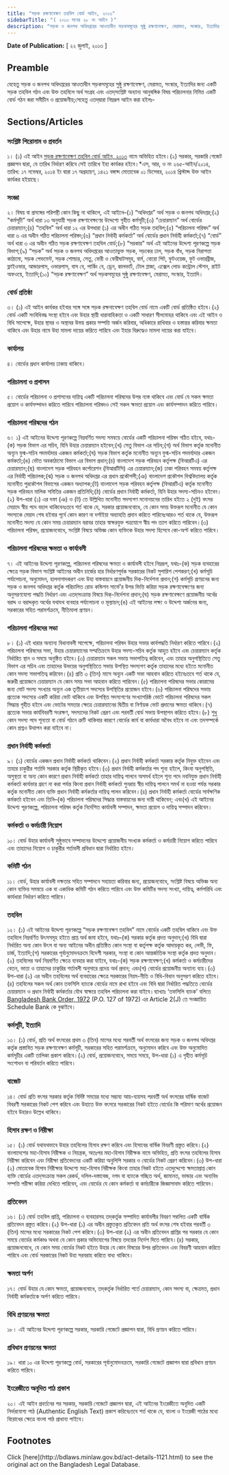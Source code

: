 ```yaml
---
title: "সড়ক রক্ষণাবেক্ষণ তহবিল বোর্ড আইন, ২০১৩"
sidebarTitle: "( ২০১৩ সনের ২৮ নং আইন )"
description: "সড়ক ও জনপথ অধিদপ্তরের আওতাধীন সড়কসমূহের সুষ্ঠু রক্ষণাবেক্ষণ, মেরামত, সংস্কার, ইত্যাদির জন্য একটি সড়ক তহবিল গঠন এবং উক্ত তহবিলে অর্থ সংগ্রহ এবং এতদ্‌সংশ্লিষ্ট অন্যান্য আনুষঙ্গিক বিষয় পরিচালনার নিমিত্ত একটি বোর্ড গঠন করিবার লক্ষ্যে প্রণীত আইন"
---
```


**Date of Publication:** [ ২২ জুলাই, ২০১৩ ]

## Preamble

যেহেতু সড়ক ও জনপথ অধিদপ্তরের আওতাধীন সড়কসমূহের সুষ্ঠু রক্ষণাবেক্ষণ, মেরামত, সংস্কার, ইত্যাদির জন্য একটি সড়ক তহবিল গঠন এবং উক্ত তহবিলে অর্থ সংগ্রহ এবং এতদ্‌সংশ্লিষ্ট অন্যান্য আনুষঙ্গিক বিষয় পরিচালনার নিমিত্ত একটি বোর্ড গঠন করা সমীচীন ও প্রয়োজনীয়;সেহেতু এতদ্‌দ্বারা নিম্নরূপ আইন করা হইলঃ-

## Sections/Articles

### সংশ্লিষ্ট শিরোনাম ও প্রবর্তন

১। (১) এই আইন [সড়ক রক্ষণাবেক্ষণ তহবিল বোর্ড আইন, ২০১৩](/laws/act-1121 "সড়ক রক্ষণাবেক্ষণ তহবিল বোর্ড আইন, ২০১৩") নামে অভিহিত হইবে।(২) সরকার, সরকারি গেজেট প্রজ্ঞাপন দ্বারা, যে তারিখ নির্ধারণ করিবে সেই তারিখে ইহা কার্যকর হইবে।\*এস, আর, ও নং ২৬৫-আইন/২০১৪, তারিখ: ১৭ নভেম্বর, ২০১৪ ইং দ্বারা ১৭ অগ্রহায়ণ, ১৪২১ বঙ্গাব্দ মোতাবেক ০১ ডিসেম্বর, ২০১৪ খ্রিস্টাব্দ উক্ত আইন কার্যকর হইয়াছে।

### সংজ্ঞা

২। বিষয় বা প্রসঙ্গের পরিপন্থী কোন কিছু না থাকিলে, এই আইনে–(১) “অধিদপ্তর” অর্থ সড়ক ও জনপথ অধিদপ্তর;(২) “কর্মসূচী” অর্থ ধারা ১৩ অনুযায়ী সড়ক রক্ষণাবেক্ষণের উদ্দেশ্যে গৃহীত কর্মসূচী;(৩) “চেয়ারম্যান” অর্থ বোর্ডের চেয়ারম্যান;(৪) “তহবিল” অর্থ ধারা ১২ এর উপধারা (১) এর অধীন গঠিত সড়ক তহবিল;(৫) “পরিচালনা পরিষদ” অর্থ ধারা ৬ এর অধীন গঠিত পরিচালনা পরিষদ;(৬) “প্রধান নির্বাহী কর্মকর্তা” অর্থ বোর্ডের প্রধান নির্বাহী কর্মকর্তা;(৭) “বোর্ড” অর্থ ধারা ৩ এর অধীন গঠিত সড়ক রক্ষণাবেক্ষণ তহবিল বোর্ড;(৮) “সরকার” অর্থ এই আইনের উদ্দেশ্য পূরণকল্পে সড়ক বিভাগ;(৯) “সড়ক” অর্থ সড়ক ও জনপথ অধিদপ্তরের আওতাভুক্ত সড়ক, সড়কের ঢাল, সড়ক বাঁধ, সড়ক নিরাপত্তা কাঠামো, সড়ক পেভমেন্ট, সড়ক শোল্ডার, সেতু, ফেরী ও ফেরীঘাটসমূহ, বার্ম, বোরো পিট, ফুটওয়েজ, ফুট ওভারব্রীজ, ফ্লাইওভার, আন্ডারপাস, ওভারপাস, বাস বে, পার্কিং বে, ড্রেন, কালভার্ট, টোল প্লাজা, এক্সেল লোড কন্ট্রোল স্টেশন, রাইট অফওয়ে, ইত্যাদি;(১০) “সড়ক রক্ষণাবেক্ষণ” অর্থ সড়কসমূহের সুষ্ঠু রক্ষণাবেক্ষণ, মেরামত, সংস্কার, ইত্যাদি।

### বোর্ড প্রতিষ্ঠা

৩। (১) এই আইন কার্যকর হইবার সঙ্গে সঙ্গে সড়ক রক্ষনাবেক্ষণ তহবিল বোর্ড নামে একটি বোর্ড প্রতিষ্ঠিত হইবে।(২) বোর্ড একটি সংবিধিবদ্ধ সংস্থা হইবে এবং উহার স্থায়ী ধারাবাহিকতা ও একটি সাধারণ সীলমোহর থাকিবে এবং এই আইন ও বিধি সাপেক্ষে, উহার স্থাবর ও অস্থাবর উভয় প্রকার সম্পত্তি অর্জন করিবার, অধিকারে রাখিবার ও হস্তান্তর করিবার ক্ষমতা থাকিবে এবং উহার নামে উহা মামলা দায়ের করিতে পারিবে এবং ইহার বিরুদ্ধেও মামলা দায়ের করা যাইবে।

### কার্যালয়

৪। বোর্ডের প্রধান কার্যালয় ঢাকায় থাকিবে।

### পরিচালনা ও প্রশাসন

৫। বোর্ডের পরিচালনা ও প্রশাসনের দায়িত্ব একটি পরিচালনা পরিষদের উপর ন্যস্ত থাকিবে এবং বোর্ড যে সকল ক্ষমতা প্রয়োগ ও কার্যসম্পাদন করিতে পারিবে পরিচালনা পরিষদও সেই সকল ক্ষমতা প্রয়োগ এবং কার্যসম্পাদন করিতে পারিবে।

### পরিচালনা পরিষদের গঠন

৬। ১) এই আইনের উদ্দেশ্য পূরণকল্পে নিম্নবর্ণিত সদস্য সমন্বয়ে বোর্ডের একটি পরিচালনা পরিষদ গঠিত হইবে, যথাঃ-(ক) সড়ক বিভাগ এর সচিব, যিনি উহার চেয়ারম্যান হইবেন;(খ) সেতু বিভাগ এর সচিব;(গ) অর্থ বিভাগ কর্তৃক মনোনীত অন্যূন যুগ্ম-সচিব পদমর্যাদার একজন কর্মকর্তা;(ঘ) সড়ক বিভাগ কর্তৃক মনোনীত অন্যূন যুগ্ম-সচিব পদমর্যাদার একজন কর্মকর্তা;(ঙ) ভৌত অবকাঠামো বিভাগ এর বিভাগ প্রধান;(চ) বাংলাদেশ সড়ক পরিবহন কর্তৃপক্ষ (বিআরটিএ) এর চেয়ারম্যান;(ছ) বাংলাদেশ সড়ক পরিবহন কর্পোরেশন (বিআরটিসি) এর চেয়ারম্যান;(জ) ঢাকা পরিবহন সমন্বয় কর্তৃপক্ষ এর নির্বাহী পরিচালক;(ঝ) সড়ক ও জনপথ অধিদপ্তর এর প্রধান প্রকৌশলী;(ঞ) বাংলাদেশ প্রকৌশল বিশ্ববিদ্যালয় কর্তৃক মনোনীত পুরকৌশল বিভাগের একজন অধ্যাপক;(ট) বাংলাদেশ সড়ক পরিবহন কর্তৃপক্ষ (বিআরটিএ) কর্তৃক মনোনীত সড়ক পরিবহন মালিক সমিতির একজন প্রতিনিধি;(ঠ) বোর্ডের প্রধান নির্বাহী কর্মকর্তা, যিনি উহার সদস্য-সচিবও হইবেন।(২) উপ-ধারা (১) এর দফা (ঞ) ও (ট) তে উল্লিখিত মনোনীত সদস্যগণ মনোনয়নের তারিখ হইতে ২ (দুই) বৎসর মেয়াদে স্বীয় পদে বহাল থাকিবেনঃতবে শর্ত থাকে যে, সরকার প্রয়োজনবোধে, যে কোন সময় উক্তরূপ মনোনীত যে কোন সদস্যকে মেয়াদ শেষ হইবার পূর্বে কোন কারণ না দর্শাইয়া অব্যাহতি প্রদান করিতে পারিবেঃআরও শর্ত থাকে যে, উক্তরূপ মনোনীত সদস্য যে কোন সময় চেয়ারম্যান বরাবর তাহার স্বাক্ষরযুক্ত পত্রযোগে স্বীয় পদ ত্যাগ করিতে পারিবেন।(৩) পরিচালনা পরিষদ, প্রয়োজনবোধে, সংশ্লিষ্ট বিষয়ে অভিজ্ঞ কোন ব্যক্তিকে উহার সদস্য হিসেবে কো-অপ্ট করিতে পারিবে।

### পরিচালনা পরিষদের ক্ষমতা ও কার্যাবলী

৭। এই আইনের উদ্দেশ্য পূরণকল্পে, পরিচালনা পরিষদের ক্ষমতা ও কার্যাবলী হইবে নিম্নরূপ, যথাঃ-(ক) সড়ক ব্যবহারের ক্ষেত্রে সড়ক বিভাগ সংশ্লিষ্ট আইনের অধীন চার্জের হার নির্ধারণপূর্বক সরকারের নিকট সুপারিশ পেশকরণ;(খ) কর্মসূচি পর্যালোচনা, অনুমোদন, হালনাগাদকরণ এবং উহা বাস্তবায়নে প্রয়োজনীয় দিক্-নির্দেশনা প্রদান;(গ) কর্মসূচি প্রণয়নের জন্য সড়ক ও জনপথ অধিদপ্তর কর্তৃক পরিচালিত রোড কন্ডিশন সার্ভে’র উপর ভিত্তি করিয়া সড়ক রক্ষণাবেক্ষণের জন্য অনুসরণযোগ্য পদ্ধতি নির্ধারণ এবং এতদ্‌সংক্রান্ত বিষয়ে দিক্-নির্দেশনা প্রদান;(ঘ) সড়ক রক্ষণাবেক্ষণে প্রয়োজনীয় অর্থের বরাদ্দ ও বরাদ্দকৃত অর্থের যথাযথ ব্যবহার পর্যালোচনা ও মূল্যায়ন;(ঙ) এই আইনের লক্ষ্য ও উদ্দেশ্য অর্জনের জন্য, সরকারের সহিত পরামর্শক্রমে, নীতিমালা প্রণয়ন।

### পরিচালনা পরিষদের সভা

৮। (১) এই ধারার অন্যান্য বিধানাবলী সাপেক্ষে, পরিচালনা পরিষদ উহার সভার কার্যপদ্ধতি নির্ধারণ করিতে পারিবে।(২) পরিচালনা পরিষদের সভা, উহার চেয়ারম্যানের সম্মতিক্রমে উহার সদস্য-সচিব কর্তৃক আহুত হইবে এবং চেয়ারম্যান কর্তৃক নির্ধারিত স্থান ও সময়ে অনুষ্ঠিত হইবে।(৩) চেয়ারম্যান সকল সভায় সভাপতিত্ব করিবেন, এবং তাহার অনুপস্থিতিতে সেতু বিভাগ এর সচিব এবং তাহাদের উভয়ের অনুপস্থিতিতে সভায় উপস্থিত সদস্যগণ কর্তৃক তাহাদের মধ্যে হইতে মনোনীত কোন সদস্য সভাপতিত্ব করিবেন।(৪) প্রতি ৩ (তিন) মাসে অন্যূন একটি সভা আহবান করিতে হইবেঃতবে শর্ত থাকে যে, জরুরী প্রয়োজনে চেয়ারম্যান যে কোন সময় সভা আহবান করিতে পারিবেন।(৫) পরিচালনা পরিষদের সভার কোরামের জন্য মোট সদস্য সংখ্যার অন্যূন এক তৃতীয়াংশ সদস্যের উপস্থিতির প্রয়োজন হইবে।(৬) পরিচালনা পরিষদের সভায় প্রত্যেক সদস্যের একটি করিয়া ভোট থাকিবে এবং উপস্থিত সদস্যগণের সংখ্যাগরিষ্ঠ ভোটে পরিচালনা পরিষদের সকল সিদ্ধান্ত গৃহীত হইবে এবং ভোটের সমতার ক্ষেত্রে চেয়ারম্যানের দ্বিতীয় বা নির্ণায়ক ভোট প্রদানের ক্ষমতা থাকিবে।(৭) প্রত্যেক সভার কার্যবিবরণী সংরক্ষণ, সদস্যদের নিকট প্রেরণ এবং পরবর্তী বোর্ড সভায় উপস্থাপন করিতে হইবে।(৮) শুধু কোন সদস্য পদে শূন্যতা বা বোর্ড গঠনে ত্রুটি থাকিবার কারণে বোর্ডের কার্য বা কার্যধারা অবৈধ হইবে না এবং তদসম্পর্কে কোন প্রশ্নও উত্থাপন করা যাইবে না।

### প্রধান নির্বাহী কর্মকর্তা

৯। (১) বোর্ডের একজন প্রধান নির্বাহী কর্মকর্তা থাকিবেন।(২) প্রধান নির্বাহী কর্মকর্তা সরকার কর্তৃক নিযুক্ত হইবেন এবং তাহার চাকুরীর শর্তাদি সরকার কর্তৃক স্থিরীকৃত হইবে।(৩) প্রধান নির্বাহী কর্মকর্তার পদ শূন্য হইলে, কিংবা অনুপস্থিতি, অসুস্থতা বা অন্য কোন কারণে প্রধান নির্বাহী কর্মকর্তা তাহার দায়িত্ব পালনে অসমর্থ হইলে শূন্য পদে নবনিযুক্ত প্রধান নির্বাহী কর্মকর্তা কার্যভার গ্রহণ না করা পর্যন্ত কিংবা প্রধান নির্বাহী কর্মকর্তা পুনরায় স্বীয় দায়িত্ব পালনে সমর্থ না হওয়া পর্যন্ত সরকার কর্তৃক মনোনীত কোন ব্যক্তি প্রধান নির্বাহী কর্মকর্তার দায়িত্ব পালন করিবেন।(৪) প্রধান নির্বাহী কর্মকর্তা বোর্ডের সার্বক্ষণিক কর্মকর্তা হইবেন এবং তিনি–(ক) পরিচালনা পরিষদের সিদ্ধান্ত বাস্তবায়নের জন্য দায়ী থাকিবেন; এবং(খ) এই আইনের উদ্দেশ্য পূরণকল্পে, পরিচালনা পরিষদ কর্তৃক নির্দেশিত কার্যাবলী সম্পাদন, ক্ষমতা প্রয়োগ ও দায়িত্ব সম্পাদন করিবেন।

### কর্মকর্তা ও কর্মচারী নিয়োগ

১০। বোর্ড উহার কার্যাবলী সুষ্ঠুভাবে সম্পাদনের উদ্দেশ্যে প্রয়োজনীয় সংখ্যক কর্মকর্তা ও কর্মচারী নিয়োগ করিতে পারিবে এবং তাহাদের নিয়োগ ও চাকুরীর শর্তাবলী প্রবিধান দ্বারা নির্ধারিত হইবে।

### কমিটি গঠন

১১। বোর্ড, উহার কার্যাবলী দক্ষতার সহিত সম্পাদনে সহায়তা করিবার জন্য, প্রয়োজনবোধে, সংশ্লিষ্ট বিষয়ে অভিজ্ঞ অন্য কোন ব্যক্তির সমন্বয়ে এক বা একাধিক কমিটি গঠন করিতে পারিবে এবং উক্ত কমিটির সদস্য সংখ্যা, দায়িত্ব, কর্মপরিধি এবং কার্যধারা নির্ধারণ করিতে পারিবে।

### তহবিল

১২। (১) এই আইনের উদ্দেশ্য পূরণকল্পে “সড়ক রক্ষণাবেক্ষণ তহবিল” নামে বোর্ডের একটি তহবিল থাকিবে এবং উক্ত তহবিলে নিম্নবর্ণিত উৎসসমূহ হইতে প্রাপ্ত অর্থ জমা হইবে, যথাঃ–(ক) সরকার কর্তৃক প্রদত্ত অনুদান;(খ) বিধি দ্বারা নির্ধারিত অন্য কোন উৎস বা অন্য আইনের অধীন প্রতিষ্ঠিত কোন সংস্থা বা কর্তৃপক্ষ কর্তৃক আদায়কৃত কর, লেভী, ফি, চার্জ, ইত্যাদি;(গ) সরকারের পূর্বানুমোদনক্রমে বিদেশী সরকার, সংস্থা বা কোন আন্তর্জাতিক সংস্থা কর্তৃক প্রদত্ত অনুদান।(২) তহবিলের অর্থ নিম্নবর্ণিত ক্ষেত্রে ব্যবহার করা যাইবে, যথাঃ-(ক) সড়ক রক্ষণাবেক্ষণ;(খ) কর্মকর্তা ও কর্মচারীদের বেতন, ভাতা ও তাহাদের চাকুরির শর্তাবলী অনুসারে প্রদেয় অর্থ প্রদান; এবং(গ) বোর্ডের প্রয়োজনীয় অন্যান্য ব্যয়।(৩) উপ-ধারা (২) এর অধীন তহবিলের অর্থ ব্যবহারের ক্ষেত্রে সরকারের নিয়ম-নীতি ও বিধি-বিধান অনুসরণ করিতে হইবে।(৪) তহবিলের সকল অর্থ কোন তফসিলি ব্যাংকে বোর্ডের নামে রাখা হইবে এবং বিধি দ্বারা নির্ধারিত পদ্ধতিতে বোর্ডের চেয়ারম্যান ও প্রধান নির্বাহী কর্মকর্তার যৌথ স্বাক্ষরে তহবিল পরিচালনা করা যাইবে।ব্যাখ্যাঃ ‘তফসিলি ব্যাংক’ বলিতে [Bangladesh Bank Order, 1972](/laws/act-415 "Bangladesh Bank Order, 1972 ") (P.O. 127 of 1972) এর Article 2(J) তে সংজ্ঞায়িত Schedule Bank কে বুঝাইবে।

### কর্মসূচী, ইত্যাদি

১৩। (১) বোর্ড, প্রতি অর্থ বৎসরের প্রথম ৩ (তিন) মাসের মধ্যে পরবর্তী অর্থ বৎসরের জন্য সড়ক ও জনপথ অধিদপ্তর কর্তৃক প্রস্তাবিত সড়ক রক্ষণাবেক্ষণ কর্মসূচী, সরকারের সহিত পরামর্শক্রমে, অনুমোদন করিবে এবং উক্ত অনুমোদিত কর্মসূচীর একটি তালিকা প্রকাশ করিবে।(২) বোর্ড, প্রয়োজনবোধে, সময়ে সময়ে, উপ-ধারা (১) এ গৃহীত কর্মসূচি সংশোধন বা পরিবর্তন করিতে পারিবে।

### বাজেট

১৪। বোর্ড প্রতি বৎসর সরকার কর্তৃক নির্দিষ্ট সময়ের মধ্যে সম্ভাব্য আয়-ব্যয়সহ পরবর্তী অর্থ বৎসরের বার্ষিক বাজেট বিবরণী সরকারের নিকট পেশ করিবে এবং উহাতে উক্ত বৎসরে সরকারের নিকট হইতে বোর্ডের কি পরিমাণ অর্থের প্রয়োজন হইবে উহারও উল্লেখ থাকিবে।

### হিসাব রক্ষণ ও নিরীক্ষা

১৫। (১) বোর্ড যথাযথভাবে উহার তহবিলের হিসাব রক্ষণ করিবে এবং হিসাবের বার্ষিক বিবরণী প্রস্তুত করিবে।(২) বাংলাদেশের মহা-হিসাব নিরীক্ষক ও নিয়ন্ত্রক, অতঃপর মহা-হিসাব নিরীক্ষক নামে অভিহিত, প্রতি বৎসর তহবিলের হিসাব নিরীক্ষা করিবেন এবং নিরীক্ষা প্রতিবেদনের একটি করিয়া অনুলিপি সরকার ও বোর্ডের নিকট প্রেরণ করিবেন।(৩) উপ-ধারা (২) মোতাবেক হিসাব নিরীক্ষার উদ্দেশ্যে মহা-হিসাব নিরীক্ষক কিংবা তাহার নিকট হইতে এতদুদ্দেশ্যে ক্ষমতাপ্রাপ্ত কোন ব্যক্তি বোর্ডের এতদ্‌সংক্রান্ত সকল রেকর্ড, দলিল-দস্তাবেজ, নগদ বা ব্যাংকে গচ্ছিত অর্থ, জামানত, ভান্ডার এবং অন্যবিধ সম্পত্তি পরীক্ষা করিয়া দেখিতে পারিবেন, এবং বোর্ডের যে কোন কর্মকর্তা বা কর্মচারীকে জিজ্ঞাসাবাদ করিতে পারিবেন।

### প্রতিবেদন

১৬। (১) বোর্ড তহবিল প্রাপ্তি, পরিচালনা ও ব্যবহারসহ তদ্‌কর্তৃক সম্পাদিত কার্যাবলীর বিবরণ সম্বলিত একটি বার্ষিক প্রতিবেদন প্রস্তুত করিবে।(২) উপ-ধারা (১) এর অধীন প্রস্তুতকৃত প্রতিবেদন প্রতি অর্থ বৎসর শেষ হইবার পরবর্তী ৩ (তিন) মাসের মধ্যে সরকারের নিকট পেশ করিবে।(৩) উপ-ধারা (২) এর অধীন প্রতিবেদন প্রাপ্তির পর সরকার যে কোন সময়ে বোর্ডের কর্মকাণ্ড অথবা যে কোন প্রকার অভিযোগের বিষয়ে তদন্তের নির্দেশ দিতে পারিবে।(৪) সরকার, প্রয়োজনবোধে, যে কোন সময় বোর্ডের নিকট হইতে উহার যে কোন বিষয়ের উপর প্রতিবেদন এবং বিবরণী আহবান করিতে পারিবে এবং বোর্ড সরকারের নিকট উহা সরবরাহ করিতে বাধ্য থাকিবে।

### ক্ষমতা অর্পণ

১৭। বোর্ড উহার যে কোন ক্ষমতা, প্রয়োজনবোধে, তদ্‌কর্তৃক নির্ধারিত শর্তে চেয়ারম্যান, কোন সদস্য বা, ক্ষেত্রমত, প্রধান নির্বাহী কর্মকর্তাকে অর্পণ করিতে পারিবে।

### বিধি প্রণয়নের ক্ষমতা

১৮। এই আইনের উদ্দেশ্য পূরণকল্পে সরকার, সরকারি গেজেটে প্রজ্ঞাপন দ্বারা, বিধি প্রণয়ন করিতে পারিবে।

### প্রবিধান প্রণয়নের ক্ষমতা

১৯। ধারা ১০ এর উদ্দেশ্য পূরণকল্পে বোর্ড, সরকারের পূর্বানুমোদনক্রমে, সরকারি গেজেটে প্রজ্ঞাপন দ্বারা প্রবিধান প্রণয়ন করিতে পারিবে।

### ইংরেজীতে অনূদিত পাঠ প্রকাশ

২০। এই আইন প্রবর্তনের পর সরকার, সরকারি গেজেটে প্রজ্ঞাপন দ্বারা, এই আইনের ইংরেজীতে অনূদিত একটি নির্ভরযোগ্য পাঠ (Authentic English Text) প্রকাশ করিবেঃতবে শর্ত থাকে যে, বাংলা ও ইংরেজী পাঠের মধ্যে বিরোধের ক্ষেত্রে বাংলা পাঠ প্রাধান্য পাইবে।

## Footnotes

<Note>
  Click [here](http://bdlaws.minlaw.gov.bd/act-details-1121.html) to see the original act on the Bangladesh Legal Database.
</Note>
